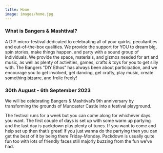 ```yaml
---
title: Home
image: images/home.jpg
---
```

### What is Bangers & Mashtival?

A DIY micro-festival dedicated to celebrating all of your quirks, peculiarities and out-of-the-box qualities. We provide the support for YOU to dream big, spin stories, make things happen, and party with a sound group of individuals. We provide the space, materials, and gizmos needed for art and music, as well as plenty of activities, games, crafts & toys for you to get silly with. The Bangers “DIY Ethos” has always been about participation, and we encourage you to get involved, get dancing, get crafty, play music, create something bizarre, and frolic freely!

### 30th August - 6th September 2023

We will be celebrating Bangers & Mashtival’s 9th anniversary by transforming the grounds of Muncaster Castle into a festival playground. 

The festival runs for a week b﻿ut you can come along for whichever days you want. The first couple of days is set up with some warm up partying and the last day is packdown plus plenty of tunes. If you want to come and help set up then that’s great! If you just wanna do the partying then you can get the best of it by being there Friday-Monday. Packdown is usually quite fun too with lots of friendly faces still majorly buzzing from the fun we’ve had.